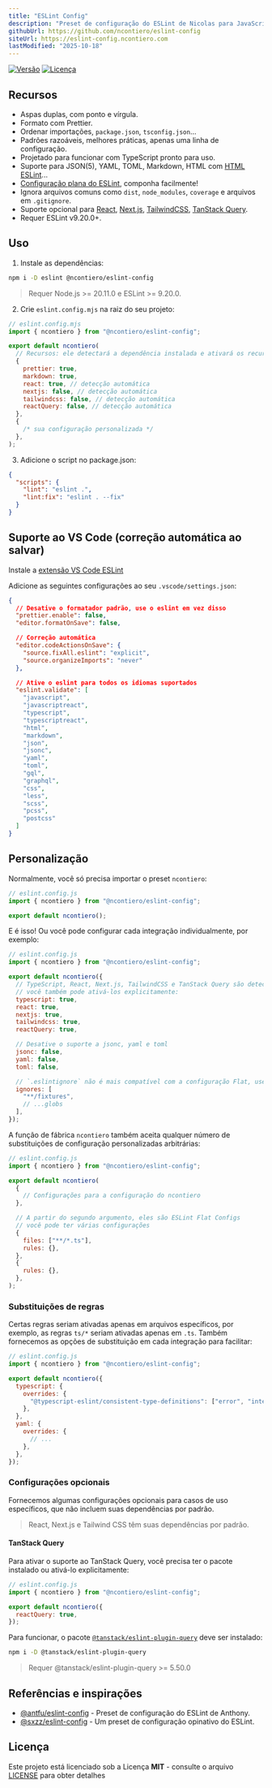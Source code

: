 ```yaml
---
title: "ESLint Config"
description: "Preset de configuração do ESLint de Nicolas para JavaScript, TypeScript e Prettier."
githubUrl: https://github.com/ncontiero/eslint-config
siteUrl: https://eslint-config.ncontiero.com
lastModified: "2025-10-18"
---
```


[![Versão](https://img.shields.io/npm/v/@ncontiero/eslint-config)](https://www.npmjs.com/package/@ncontiero/eslint-config)
[![Licença](https://img.shields.io/badge/licence-MIT-blue)](https://github.com/ncontiero/eslint-config/blob/master/LICENSE)

## Recursos

- Aspas duplas, com ponto e vírgula.
- Formato com Prettier.
- Ordenar importações, `package.json`, `tsconfig.json`...
- Padrões razoáveis, melhores práticas, apenas uma linha de configuração.
- Projetado para funcionar com TypeScript pronto para uso.
- Suporte para JSON(5), YAML, TOML, Markdown, HTML com [HTML ESLint](https://html-eslint.org/)...
- [Configuração plana do ESLint](https://eslint.org/docs/latest/use/configure/configuration-files-new), componha facilmente!
- Ignora arquivos comuns como `dist`, `node_modules`, `coverage` e arquivos em `.gitignore`.
- Suporte opcional para [React](https://react.dev/), [Next.js](https://nextjs.org/), [TailwindCSS](https://tailwindcss.com/), [TanStack Query](https://tanstack.com/query/).
- Requer ESLint v9.20.0+.

## Uso

1. Instale as dependências:

```bash
npm i -D eslint @ncontiero/eslint-config
```

> Requer Node.js >= 20.11.0 e ESLint >= 9.20.0.

2. Crie `eslint.config.mjs` na raiz do seu projeto:

```mjs
// eslint.config.mjs
import { ncontiero } from "@ncontiero/eslint-config";

export default ncontiero(
  // Recursos: ele detectará a dependência instalada e ativará os recursos necessários automaticamente
  {
    prettier: true,
    markdown: true,
    react: true, // detecção automática
    nextjs: false, // detecção automática
    tailwindcss: false, // detecção automática
    reactQuery: false, // detecção automática
  },
  {
    /* sua configuração personalizada */
  },
);
```

3. Adicione o script no package.json:

```json
{
  "scripts": {
    "lint": "eslint .",
    "lint:fix": "eslint . --fix"
  }
}
```

## Suporte ao VS Code (correção automática ao salvar)

Instale a [extensão VS Code ESLint](https://marketplace.visualstudio.com/items?itemName=dbaeumer.vscode-eslint)

Adicione as seguintes configurações ao seu `.vscode/settings.json`:

```json
{
  // Desative o formatador padrão, use o eslint em vez disso
  "prettier.enable": false,
  "editor.formatOnSave": false,

  // Correção automática
  "editor.codeActionsOnSave": {
    "source.fixAll.eslint": "explicit",
    "source.organizeImports": "never"
  },

  // Ative o eslint para todos os idiomas suportados
  "eslint.validate": [
    "javascript",
    "javascriptreact",
    "typescript",
    "typescriptreact",
    "html",
    "markdown",
    "json",
    "jsonc",
    "yaml",
    "toml",
    "gql",
    "graphql",
    "css",
    "less",
    "scss",
    "pcss",
    "postcss"
  ]
}
```

## Personalização

Normalmente, você só precisa importar o preset `ncontiero`:

```js
// eslint.config.js
import { ncontiero } from "@ncontiero/eslint-config";

export default ncontiero();
```

E é isso! Ou você pode configurar cada integração individualmente, por exemplo:

```js
// eslint.config.js
import { ncontiero } from "@ncontiero/eslint-config";

export default ncontiero({
  // TypeScript, React, Next.js, TailwindCSS e TanStack Query são detectados automaticamente,
  // você também pode ativá-los explicitamente:
  typescript: true,
  react: true,
  nextjs: true,
  tailwindcss: true,
  reactQuery: true,

  // Desative o suporte a jsonc, yaml e toml
  jsonc: false,
  yaml: false,
  toml: false,

  // `.eslintignore` não é mais compatível com a configuração Flat, use `ignores` em vez disso
  ignores: [
    "**/fixtures",
    // ...globs
  ],
});
```

A função de fábrica `ncontiero` também aceita qualquer número de substituições de configuração personalizadas arbitrárias:

```js
// eslint.config.js
import { ncontiero } from "@ncontiero/eslint-config";

export default ncontiero(
  {
    // Configurações para a configuração do ncontiero
  },

  // A partir do segundo argumento, eles são ESLint Flat Configs
  // você pode ter várias configurações
  {
    files: ["**/*.ts"],
    rules: {},
  },
  {
    rules: {},
  },
);
```

### Substituições de regras

Certas regras seriam ativadas apenas em arquivos específicos, por exemplo, as regras `ts/*` seriam ativadas apenas em `.ts`. Também fornecemos as opções de substituição em cada integração para facilitar:

```js
// eslint.config.js
import { ncontiero } from "@ncontiero/eslint-config";

export default ncontiero({
  typescript: {
    overrides: {
      "@typescript-eslint/consistent-type-definitions": ["error", "interface"],
    },
  },
  yaml: {
    overrides: {
      // ...
    },
  },
});
```

### Configurações opcionais

Fornecemos algumas configurações opcionais para casos de uso específicos, que não incluem suas dependências por padrão.

> React, Next.js e Tailwind CSS têm suas dependências por padrão.

#### TanStack Query

Para ativar o suporte ao TanStack Query, você precisa ter o pacote instalado ou ativá-lo explicitamente:

```js
// eslint.config.js
import { ncontiero } from "@ncontiero/eslint-config";

export default ncontiero({
  reactQuery: true,
});
```

Para funcionar, o pacote [`@tanstack/eslint-plugin-query`](https://tanstack.com/query/latest/docs/eslint/eslint-plugin-query) deve ser instalado:

```bash
npm i -D @tanstack/eslint-plugin-query
```

> Requer @tanstack/eslint-plugin-query >= 5.50.0

## Referências e inspirações

- [@antfu/eslint-config](https://github.com/antfu/eslint-config) - Preset de configuração do ESLint de Anthony.
- [@sxzz/eslint-config](https://github.com/sxzz/eslint-config) - Um preset de configuração opinativo do ESLint.

## Licença

Este projeto está licenciado sob a Licença **MIT** - consulte o arquivo [LICENSE](https://github.com/ncontiero/ncontiero.me/blob/master/LICENSE) para obter detalhes
